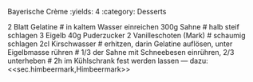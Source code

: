 Bayerische Crème
:yields: 4
:category: Desserts

2 Blatt Gelatine
# in kaltem Wasser einreichen
300g Sahne
# halb steif schlagen
3 Eigelb
40g Puderzucker
2 Vanilleschoten (Mark)
# schaumig schlagen
2cl Kirschwasser
# erhitzen, darin Gelatine auflösen, unter Eigelbmasse rühren
# 1/3 der Sahne mit Schneebesen einrühren, 2/3 unterheben
# 2h im Kühlschrank fest werden lassen
---
dazu: <<sec.himbeermark,Himbeermark>>